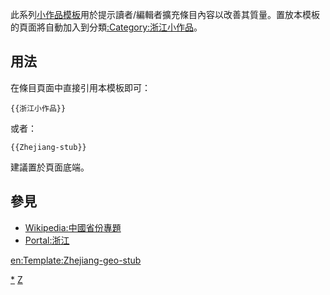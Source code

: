 <includeonly></includeonly><noinclude>{{template doc page viewed directly}}</noinclude>
<!-- 在本行下編輯模板說明 -->
此系列[[:Category:小作品模板|小作品模板]]用於提示讀者/編輯者擴充條目內容以改善其質量。置放本模板的頁面將自動加入到分類[[:Category:浙江小作品]]。
== 用法 ==
在條目頁面中直接引用本模板即可：
<pre>{{浙江小作品}}
</pre>
或者：
<pre>{{Zhejiang-stub}}
</pre>
建議置於頁面底端。
== 參見 ==
* [[Wikipedia:中國省份專題]]
* [[Portal:浙江]]
<includeonly>
<!-- 本行下加入模板的分類 -->
[[Category:浙江小作品|*]]
[[Category:中國地理小作品模板|Z]]
<!-- 本行下加入模板的跨語言鏈接 -->
[[en:Template:Zhejiang-geo-stub]]
</includeonly>
